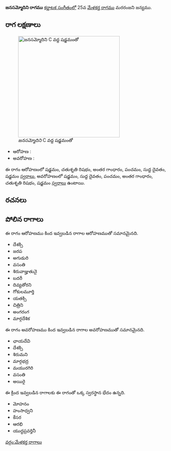 {{Infobox ragam
	| name          	= జనసమ్మోదిని
	| synonym	    	= 
	| mela          	= 
	| chakra        	= 
	| janaka        	= 
	| type          	= ఔదవ
	| arohanam      	= {{svaraC|S|R2|G3|P|D1|S'}} 
	| avarohanam    	= {{svaraC|S'|D1|P|G3|R2|S}}
	| jeeva         	=
	| chhaya        	=
	| nyasa         	=
	| vishesha      	= 
	| equivalent  		= 
}}
{{కర్ణాటక సంగీత రాగాలు}}
'''జనసమ్మోదిని రాగము''' [[కర్ణాటక సంగీతం]]లో 25వ [[మేళకర్త రాగము]] మరరంజని జన్యము. 


==రాగ లక్షణాలు==
[[Image:janasammodini_kb2wiki.png|thumb|right|316px|''జనసమ్మోదిని'' C వద్ద షడ్జమంతో]]

* ఆరోహణ : {{svaraC|S|R2|G3|P|D1|S'}} 
* అవరోహణ : {{svaraC|S'|D1|P|G3|R2|S}}

ఈ రాగం ఆరోహణంలో షడ్జమం, చతుశృతి రిషభం, అంతర గాంధారం, పంచమం, సుద్ద దైవతం, షడ్జమం [[స్వరాలు]], అవరోహణంలో షడ్జమం, సుద్ద దైవతం, పంచమం, అంతర గాంధారం, చతుశృతి రిషభం, షడ్జమం [[స్వరాలు]] ఉంటాయి.

==రచనలు==



==పోలిన రాగాలు==
ఈ రాగం ఆరోహణము కింద ఇవ్వబడిన రాగాల ఆరోహణముతో సమానమైనది.
* దేశక్సి
* జరప
* అగుడురి
* వసంతి
* శిరువాజ్హుతునై
* బదరీ
* దివ్యతోరని
* గోకులమూర్తి
* యతక్సి
*  చిత్రిని
* అంగరంగ
*  మార్గదేశిక

ఈ రాగం అవరోహణము కింద ఇవ్వబడిన రాగాల అవరోహణముతో సమానమైనది.
* ఛాయదేవి
* దేశక్సి
* శిరుమని
* మార్గభద్ర
* మయురగిరి
* వసంతి
* అయిరై

ఈ క్రింద ఇవ్వబడిన రాగాలకు ఈ రాగంతో ఒక్క స్వరస్థాన భేదం ఉన్నది.
* మోహనం
* హంసాధ్వని
* కేసర
* ఆరభి
* యుద్ధప్రవర్తినీ



[[వర్గం:మేళకర్త రాగాలు]]